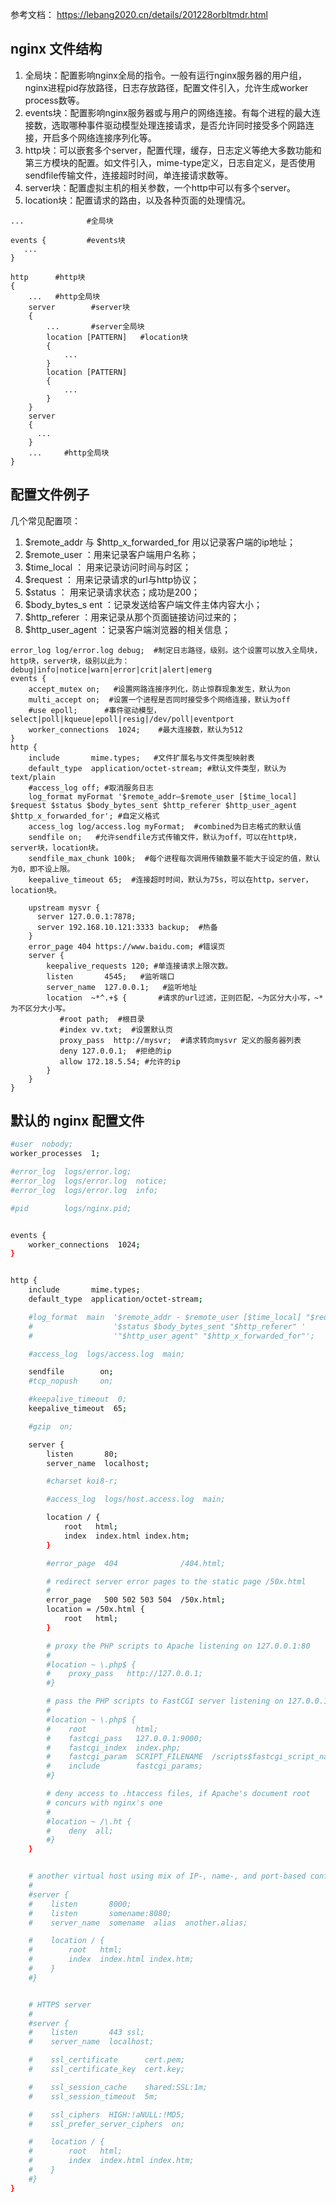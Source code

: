 参考文档：
https://lebang2020.cn/details/201228orbltmdr.html

## nginx 文件结构
1. 全局块：配置影响nginx全局的指令。一般有运行nginx服务器的用户组，nginx进程pid存放路径，日志存放路径，配置文件引入，允许生成worker process数等。
2. events块：配置影响nginx服务器或与用户的网络连接。有每个进程的最大连接数，选取哪种事件驱动模型处理连接请求，是否允许同时接受多个网路连接，开启多个网络连接序列化等。
3. http块：可以嵌套多个server，配置代理，缓存，日志定义等绝大多数功能和第三方模块的配置。如文件引入，mime-type定义，日志自定义，是否使用sendfile传输文件，连接超时时间，单连接请求数等。
4. server块：配置虚拟主机的相关参数，一个http中可以有多个server。
5. location块：配置请求的路由，以及各种页面的处理情况。

```nginx
...              #全局块

events {         #events块
   ...
}

http      #http块
{
    ...   #http全局块
    server        #server块
    { 
        ...       #server全局块
        location [PATTERN]   #location块
        {
            ...
        }
        location [PATTERN] 
        {
            ...
        }
    }
    server
    {
      ...
    }
    ...     #http全局块
}
```


## 配置文件例子
几个常见配置项：
1. $remote_addr 与 $http_x_forwarded_for 用以记录客户端的ip地址；
2. $remote_user ：用来记录客户端用户名称；
3. $time_local ： 用来记录访问时间与时区；
4. $request ： 用来记录请求的url与http协议；
5. $status ： 用来记录请求状态；成功是200；
6. $body_bytes_s ent ：记录发送给客户端文件主体内容大小；
7. $http_referer ：用来记录从那个页面链接访问过来的；
8. $http_user_agent ：记录客户端浏览器的相关信息；
```nginx
error_log log/error.log debug;  #制定日志路径，级别。这个设置可以放入全局块，http块，server块，级别以此为：debug|info|notice|warn|error|crit|alert|emerg
events {
    accept_mutex on;   #设置网路连接序列化，防止惊群现象发生，默认为on
    multi_accept on;  #设置一个进程是否同时接受多个网络连接，默认为off
    #use epoll;      #事件驱动模型，select|poll|kqueue|epoll|resig|/dev/poll|eventport
    worker_connections  1024;    #最大连接数，默认为512
}
http {
    include       mime.types;   #文件扩展名与文件类型映射表
    default_type  application/octet-stream; #默认文件类型，默认为text/plain
    #access_log off; #取消服务日志    
    log_format myFormat '$remote_addr–$remote_user [$time_local] $request $status $body_bytes_sent $http_referer $http_user_agent $http_x_forwarded_for'; #自定义格式
    access_log log/access.log myFormat;  #combined为日志格式的默认值
    sendfile on;   #允许sendfile方式传输文件，默认为off，可以在http块，server块，location块。
    sendfile_max_chunk 100k;  #每个进程每次调用传输数量不能大于设定的值，默认为0，即不设上限。
    keepalive_timeout 65;  #连接超时时间，默认为75s，可以在http，server，location块。

    upstream mysvr {   
      server 127.0.0.1:7878;
      server 192.168.10.121:3333 backup;  #热备
    }
    error_page 404 https://www.baidu.com; #错误页
    server {
        keepalive_requests 120; #单连接请求上限次数。
        listen       4545;   #监听端口
        server_name  127.0.0.1;   #监听地址       
        location  ~*^.+$ {       #请求的url过滤，正则匹配，~为区分大小写，~*为不区分大小写。
           #root path;  #根目录
           #index vv.txt;  #设置默认页
           proxy_pass  http://mysvr;  #请求转向mysvr 定义的服务器列表
           deny 127.0.0.1;  #拒绝的ip
           allow 172.18.5.54; #允许的ip           
        } 
    }
}
```

## 默认的 nginx 配置文件
```bash
#user  nobody;
worker_processes  1;

#error_log  logs/error.log;
#error_log  logs/error.log  notice;
#error_log  logs/error.log  info;

#pid        logs/nginx.pid;


events {
    worker_connections  1024;
}


http {
    include       mime.types;
    default_type  application/octet-stream;

    #log_format  main  '$remote_addr - $remote_user [$time_local] "$request" '
    #                  '$status $body_bytes_sent "$http_referer" '
    #                  '"$http_user_agent" "$http_x_forwarded_for"';

    #access_log  logs/access.log  main;

    sendfile        on;
    #tcp_nopush     on;

    #keepalive_timeout  0;
    keepalive_timeout  65;

    #gzip  on;

    server {
        listen       80;
        server_name  localhost;

        #charset koi8-r;

        #access_log  logs/host.access.log  main;

        location / {
            root   html;
            index  index.html index.htm;
        }

        #error_page  404              /404.html;

        # redirect server error pages to the static page /50x.html
        #
        error_page   500 502 503 504  /50x.html;
        location = /50x.html {
            root   html;
        }

        # proxy the PHP scripts to Apache listening on 127.0.0.1:80
        #
        #location ~ \.php$ {
        #    proxy_pass   http://127.0.0.1;
        #}

        # pass the PHP scripts to FastCGI server listening on 127.0.0.1:9000
        #
        #location ~ \.php$ {
        #    root           html;
        #    fastcgi_pass   127.0.0.1:9000;
        #    fastcgi_index  index.php;
        #    fastcgi_param  SCRIPT_FILENAME  /scripts$fastcgi_script_name;
        #    include        fastcgi_params;
        #}

        # deny access to .htaccess files, if Apache's document root
        # concurs with nginx's one
        #
        #location ~ /\.ht {
        #    deny  all;
        #}
    }


    # another virtual host using mix of IP-, name-, and port-based configuration
    #
    #server {
    #    listen       8000;
    #    listen       somename:8080;
    #    server_name  somename  alias  another.alias;

    #    location / {
    #        root   html;
    #        index  index.html index.htm;
    #    }
    #}


    # HTTPS server
    #
    #server {
    #    listen       443 ssl;
    #    server_name  localhost;

    #    ssl_certificate      cert.pem;
    #    ssl_certificate_key  cert.key;

    #    ssl_session_cache    shared:SSL:1m;
    #    ssl_session_timeout  5m;

    #    ssl_ciphers  HIGH:!aNULL:!MD5;
    #    ssl_prefer_server_ciphers  on;

    #    location / {
    #        root   html;
    #        index  index.html index.htm;
    #    }
    #}
}
```